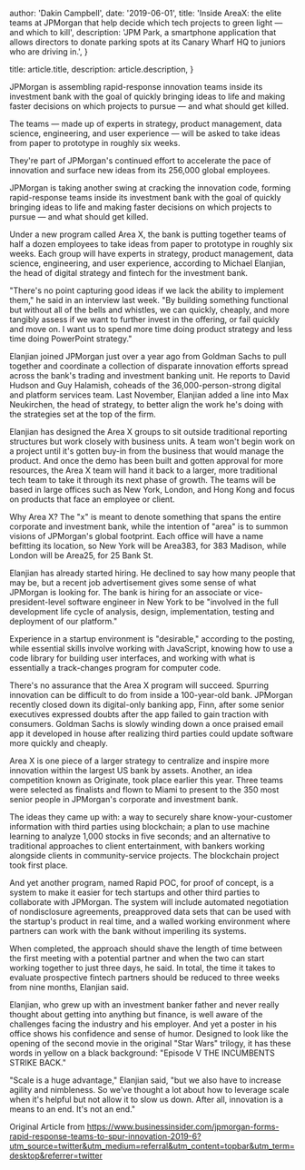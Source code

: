 

  author: 'Dakin Campbell',
  date: '2019-06-01',
  title: 'Inside AreaX: the elite teams at JPMorgan that help decide which tech projects to green light — and which to kill',
  description:
    'JPM Park, a smartphone application that allows directors to donate parking spots at its Canary Wharf HQ to juniors who are driving in.',
}


  title: article.title,
  description: article.description,
}


JPMorgan is assembling rapid-response innovation teams inside its investment bank with the goal of quickly bringing ideas to life and making faster decisions on which projects to pursue — and what should get killed.

The teams — made up of experts in strategy, product management, data science, engineering, and user experience — will be asked to take ideas from paper to prototype in roughly six weeks.

They're part of JPMorgan's continued effort to accelerate the pace of innovation and surface new ideas from its 256,000 global employees.

JPMorgan is taking another swing at cracking the innovation code, forming rapid-response teams inside its investment bank with the goal of quickly bringing ideas to life and making faster decisions on which projects to pursue — and what should get killed.

Under a new program called Area X, the bank is putting together teams of half a dozen employees to take ideas from paper to prototype in roughly six weeks. Each group will have experts in strategy, product management, data science, engineering, and user experience, according to Michael Elanjian, the head of digital strategy and fintech for the investment bank.

"There's no point capturing good ideas if we lack the ability to implement them," he said in an interview last week. "By building something functional but without all of the bells and whistles, we can quickly, cheaply, and more tangibly assess if we want to further invest in the offering, or fail quickly and move on. I want us to spend more time doing product strategy and less time doing PowerPoint strategy."

Elanjian joined JPMorgan just over a year ago from Goldman Sachs to pull together and coordinate a collection of disparate innovation efforts spread across the bank's trading and investment banking unit. He reports to David Hudson and Guy Halamish, coheads of the 36,000-person-strong digital and platform services team. Last November, Elanjian added a line into Max Neukirchen, the head of strategy, to better align the work he's doing with the strategies set at the top of the firm.
 
Elanjian has designed the Area X groups to sit outside traditional reporting structures but work closely with business units. A team won't begin work on a project until it's gotten buy-in from the business that would manage the product. And once the demo has been built and gotten approval for more resources, the Area X team will hand it back to a larger, more traditional tech team to take it through its next phase of growth. The teams will be based in large offices such as New York, London, and Hong Kong and focus on products that face an employee or client.

Why Area X? The "x" is meant to denote something that spans the entire corporate and investment bank, while the intention of "area" is to summon visions of JPMorgan's global footprint. Each office will have a name befitting its location, so New York will be Area383, for 383 Madison, while London will be Area25, for 25 Bank St.

Elanjian has already started hiring. He declined to say how many people that may be, but a recent job advertisement gives some sense of what JPMorgan is looking for. The bank is hiring for an associate or vice-president-level software engineer in New York to be "involved in the full development life cycle of analysis, design, implementation, testing and deployment of our platform."

Experience in a startup environment is "desirable," according to the posting, while essential skills involve working with JavaScript, knowing how to use a code library for building user interfaces, and working with what is essentially a track-changes program for computer code.

There's no assurance that the Area X program will succeed. Spurring innovation can be difficult to do from inside a 100-year-old bank. JPMorgan recently closed down its digital-only banking app, Finn, after some senior executives expressed doubts after the app failed to gain traction with consumers. Goldman Sachs is slowly winding down a once praised email app it developed in house after realizing third parties could update software more quickly and cheaply.

Area X is one piece of a larger strategy to centralize and inspire more innovation within the largest US bank by assets. Another, an idea competition known as Originate, took place earlier this year. Three teams were selected as finalists and flown to Miami to present to the 350 most senior people in JPMorgan's corporate and investment bank.

The ideas they came up with: a way to securely share know-your-customer information with third parties using blockchain; a plan to use machine learning to analyze 1,000 stocks in five seconds; and an alternative to traditional approaches to client entertainment, with bankers working alongside clients in community-service projects. The blockchain project took first place.

And yet another program, named Rapid POC, for proof of concept, is a system to make it easier for tech startups and other third parties to collaborate with JPMorgan. The system will include automated negotiation of nondisclosure agreements, preapproved data sets that can be used with the startup's product in real time, and a walled working environment where partners can work with the bank without imperiling its systems.

When completed, the approach should shave the length of time between the first meeting with a potential partner and when the two can start working together to just three days, he said. In total, the time it takes to evaluate prospective fintech partners should be reduced to three weeks from nine months, Elanjian said.

Elanjian, who grew up with an investment banker father and never really thought about getting into anything but finance, is well aware of the challenges facing the industry and his employer. And yet a poster in his office shows his confidence and sense of humor. Designed to look like the opening of the second movie in the original "Star Wars" trilogy, it has these words in yellow on a black background: "Episode V THE INCUMBENTS STRIKE BACK."

"Scale is a huge advantage," Elanjian said, "but we also have to increase agility and nimbleness. So we've thought a lot about how to leverage scale when it's helpful but not allow it to slow us down. After all, innovation is a means to an end. It's not an end."

Original Article from https://www.businessinsider.com/jpmorgan-forms-rapid-response-teams-to-spur-innovation-2019-6?utm_source=twitter&utm_medium=referral&utm_content=topbar&utm_term=desktop&referrer=twitter
